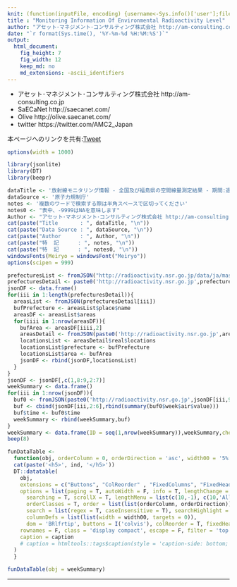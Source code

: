 ```yaml
---
knit: (function(inputFile, encoding) {username<-Sys.info()['user'];fileName<-'defaultPath.csv';pathToFile <-paste0('C:/Users/', username,'/Desktop/pathToCSV/');setwd(pathToFile);buf0<-read.csv(fileName,header = F,skip = 0,stringsAsFactor = F,check.names = F,fileEncoding = 'utf-8');timeStamp<-format(Sys.time(),'%Y%m%d%H%M%S');rmarkdown::render(inputFile, encoding = encoding, output_file = paste0('C:/Users/',username,buf0[2,1],'charts/','am-consulting.co.jp-MonitoringInformationOfEnvironmentalRadioactivityLevel.html')) })
title : "Monitoring Information Of Environmental Radioactivity Level"
author: "アセット･マネジメント･コンサルティング株式会社 http://am-consulting.co.jp"
date: "`r format(Sys.time(), '%Y-%m-%d %H:%M:%S')`"
output: 
  html_document:
    fig_height: 7
    fig_width: 12
    keep_md: no
    md_extensions: -ascii_identifiers 
---
```

<link href="http://knowledgevault.saecanet.com/components/rmarkdown-html.css" rel="stylesheet"> 
<style>
.main-container {
	max-width: 1000px;
	margin-left: auto;
	margin-right: auto;
}

table{
 white-space: nowrap;
}
</style>

- アセット･マネジメント･コンサルティング株式会社 http://am-consulting.co.jp
- SaECaNet http://saecanet.com/
- Olive http://olive.saecanet.com/
- twitter https://twitter.com/AMC2_Japan

本ページへのリンクを共有:<a href="https://twitter.com/share" class="twitter-share-button" data-via="AMC2_Japan" data-size="large">Tweet</a> <script>!function(d,s,id){var js,fjs=d.getElementsByTagName(s)[0],p=/^http:/.test(d.location)?'http':'https';if(!d.getElementById(id)){js=d.createElement(s);js.id=id;js.src=p+'://platform.twitter.com/widgets.js';fjs.parentNode.insertBefore(js,fjs);}}(document, 'script', 'twitter-wjs');</script>

```r
options(width = 1000)
```

```r
library(jsonlite)
library(DT)
library(beepr)
```

```r
dataTitle <- '放射線モニタリング情報 - 全国及び福島県の空間線量測定結果 - 期間:週間'
dataSource <- '原子力規制庁'
notes <- '複数のワードで検索する際は半角スペースで区切ってください'
notes0 <- "表中、-9999はNAを意味します"
Author <- "アセット･マネジメント･コンサルティング株式会社 http://am-consulting.co.jp"
cat(paste("Title       : ", dataTitle, "\n"))
cat(paste("Data Source : ", dataSource, "\n"))
cat(paste("Author      : ", Author, "\n"))
cat(paste("特  記      : ", notes, "\n"))
cat(paste("特  記      : ", notes0, "\n"))
windowsFonts(Meiryo = windowsFont("Meiryo"))
options(scipen = 999)
```

```r
prefecturesList <- fromJSON("http://radioactivity.nsr.go.jp/data/ja/master/prefectures.json")
prefecturesDetail <- paste0('http://radioactivity.nsr.go.jp',prefecturesList$prefectures$detail)
jsonDF <- data.frame()
for(iii in 1:length(prefecturesDetail)){
  areasList <- fromJSON(prefecturesDetail[iii])
  bufPrefecture <- areasList$place$name
  areasDF <- areasList$areas
  for(iiii in 1:nrow(areasDF)){
    bufArea <- areasDF[iiii,2]
    areasDetail <- fromJSON(paste0('http://radioactivity.nsr.go.jp',areasDF[iiii,6]))
    locationsList <- areasDetail$real$locations
    locationsList$prefecture <- bufPrefecture
    locationsList$area <- bufArea
    jsonDF <- rbind(jsonDF,locationsList)
  }
}
jsonDF <- jsonDF[,c(1,8:9,2:7)]  
weekSummary <- data.frame()
for(iii in 1:nrow(jsonDF)){
  buf0 <- fromJSON(paste0('http://radioactivity.nsr.go.jp',jsonDF[iii,9]))
  buf <- cbind(jsonDF[iii,2:6],rbind(summary(buf0$week$air$value)))
  buf$time <- buf0$time
  weekSummary <- rbind(weekSummary,buf)
}
weekSummary <- data.frame(ID = seq(1,nrow(weekSummary)),weekSummary,check.names = F,stringsAsFactors = F)
beep(8)
```

```r
funDataTable <- 
  function(obj, orderColumn = 0, orderDirection = 'asc', width00 = '5%', caption = '', dataTitle = '', ind = '') {
  cat(paste('<h5>', ind, '</h5>'))  
  DT::datatable(
    obj,
    extensions = c("Buttons", "ColReorder" , "FixedColumns", "FixedHeader"),
    options = list(paging = T, autoWidth = F, info = T, lengthChange = T, ordering = T,
      searching = T, scrollX = T, lengthMenu = list(c(10,-1), c(10,'All')),
      orderClasses = T, order = list(list(orderColumn, orderDirection)), 
      search = list(regex = T, caseInsensitive = T), searchHighlight = T,
      columnDefs = list(list(width = width00, targets = 0)),
      dom = 'BRlfrtip', buttons = I('colvis'), colReorder = T, fixedHeader = T, fixedColumns = list(leftColumns = 4)),
    rownames = F, class = 'display compact', escape = F, filter = 'top', 
    caption = caption
    # caption = htmltools::tags$caption(style = 'caption-side: bottom; text-align: center;','Table ', htmltools::em(caption))
  )  
  }
```

```r
funDataTable(obj = weekSummary)
```

***

<script>
  (function(i,s,o,g,r,a,m){i['GoogleAnalyticsObject']=r;i[r]=i[r]||function(){
  (i[r].q=i[r].q||[]).push(arguments)},i[r].l=1*new Date();a=s.createElement(o),
  m=s.getElementsByTagName(o)[0];a.async=1;a.src=g;m.parentNode.insertBefore(a,m)
  })(window,document,'script','https://www.google-analytics.com/analytics.js','ga');

  ga('create', 'UA-3077339-5', 'auto');
  ga('send', 'pageview');

</script>